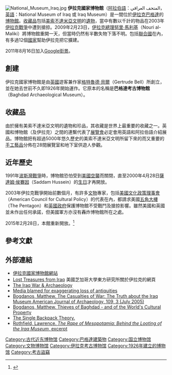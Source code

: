 [[File:National_Museum_Iraq.jpg|thumb]]
'''伊拉克國家博物館'''（[[阿拉伯語|阿拉伯語]]：المتحف العراقي，[[英語|英語]]：National Museum of Iraq 或 Iraq Museum）是一間位於[[伊拉克|伊拉克]][[巴格達|巴格達]]的[[博物館|博物館]]。[[收藏品|收藏品]]包括[[兩河文明|美索不達米亞文明]]的[[遺物|遺物]]，當中有數以千計的物品在2003年[[伊拉克戰爭|伊拉克戰爭]]中遭到搶掠。2009年2月23日，[[伊拉克總理|伊拉克總理]][[努里·馬利基|努里·馬利基]]（Nouri al-Maliki）將博物館重開一天，但當時仍然有半數失物下落不明。包括[[聯合國|聯合國]]在內，有多過12個[[國家|國家]]幫助伊拉克把它擴建。

2011年8月16日加入[[Google街景|Google街景]]。
== 創建 ==
伊拉克國家博物館是由[[英國|英國]]遊客兼作家[[格特魯德·貝爾|格特魯德·貝爾]]（Gertrude Bell）所創立，並在她去世前不久即1926年開始運作。它原本的名稱是'''巴格達考古博物館'''（Baghdad Archaeological Museum）。

== 收藏品 ==
由於擁有美索不達米亞文明的遺物和珍品，其收藏是世界上最重要的收藏之一。英國和博物館（及伊拉克）之間的連繫代表了[[展覽會|展覽會]]必定會用英語和阿拉伯語介紹展品。博物館把有超過5000年悠久歷史的美索不達米亞文明所留下來的而又重要的[[手工藝品|手工藝品]]分佈在28間展覽室和地下室供遊人參觀。

== 近年歷史 ==
1991年[[波斯灣戰爭|波斯灣戰爭]]時，博物館恐怕受到[[美國|美國]][[空襲|空襲]]而關閉，直至2000年4月28日[[薩達姆·侯賽因|薩達姆·侯賽因]]（Saddam Hussein）的[[生日|生日]]才再開放。

2003年伊拉克戰爭開始前數個月，有許多[[文物|文物]]專家，包括[[美國文化政策理事會|美國文化政策理事會]]（American Council for Cultural Policy）的代表在內，都請求美國[[五角大樓|五角大樓]]（The Pentagon）和[[英國政府|英國政府]]保護博物館不受戰鬥及搶掠影響。雖然美國和英國並未作出任何承諾，但美國軍方亦沒有轟炸博物館所在之處。

2015年2月28日，本館重新開放。<ref>{{Cite news |url=http://www.dw.de/iraqs-national-museum-reopens-earlier-in-response-to-outrage-over-mosul/a-18286767 |title=Iraq's National Museum reopens earlier in response to outrage over Mosul |work=DW.DE |date=2015-02-28 |accessdate=2015-03-01 |archive-date=2015-03-03 |archive-url=https://web.archive.org/web/20150303031640/http://www.dw.de/iraqs-national-museum-reopens-earlier-in-response-to-outrage-over-mosul/a-18286767 |dead-url=no }}</ref>

== 參考文獻 ==
{{Reflist}}

== 外部連結 ==
{{Commonscat|National Museum of Iraq}}
* [https://web.archive.org/web/20180911040213/http://www.theiraqmuseum.com/ 伊拉克國家博物館網站]
* [http://www-oi.uchicago.edu/OI/IRAQ/iraq.html Lost Treasures from Iraq]{{Wayback|url=http://www-oi.uchicago.edu/OI/IRAQ/iraq.html |date=20040320050022 }} 美國芝加哥大學東方研究所關於伊拉克的網頁
* [http://iwa.univie.ac.at The Iraq War & Archaeology]{{Wayback|url=http://iwa.univie.ac.at/ |date=20160328023330 }}
* [http://www.telegraph.co.uk/news/worldnews/middleeast/iraq/1430844/Media-blamed-for-exaggerating-loss-of-antiquities.html Media blamed for exaggerating loss of antiquities] {{Wayback|url=http://www.telegraph.co.uk/news/worldnews/middleeast/iraq/1430844/Media-blamed-for-exaggerating-loss-of-antiquities.html |date=20160229083512 }}
* [https://web.archive.org/web/20090306011735/http://www.ajaonline.org/pdfs/109.3/AJA1093_bogdanos.pdf  Bogdanos, Matthew. The Casualties of War: The Truth about the Iraq Museum American Journal of Archaeology, 109, 3 (July 2005)]
* [https://web.archive.org/web/20060419195513/http://culturalpolicy.uchicago.edu/protectingculturalheritage/papers/Bogdanos.Paper.pdf  Bogdanos, Matthew. Thieves of Baghdad - and of the World's Cultural Property]
* [http://frankwarner.typepad.com/free_frank_warner/2005/07/the_single_back_1.html The Single Backpack Theory.] {{Wayback|url=http://frankwarner.typepad.com/free_frank_warner/2005/07/the_single_back_1.html |date=20201026095200 }}
* [http://www.press.uchicago.edu/Misc/Chicago/729459.html Rothfield, Lawrence. ''The Rape of Mesopotamia: Behind the Looting of the Iraq Museum'', excerpt]{{Wayback|url=http://www.press.uchicago.edu/Misc/Chicago/729459.html |date=20090329050101 }}

{{coord|33.3276|N|44.38454|E|format=dms|scale:1250_type:landmark|display=title}}

{{TranslatedFromWikipedia|en|National Museum of Iraq}}
[[Category:古代近东博物馆|Category:古代近东博物馆]]
[[Category:巴格達建築物|Category:巴格達建築物]]
[[Category:国立博物馆|Category:国立博物馆]]
[[Category:文物博物馆|Category:文物博物馆]]
[[Category:伊拉克考古博物馆|Category:伊拉克考古博物馆]]
[[Category:1926年建立的博物馆|Category:1926年建立的博物馆]]
[[Category:考古盜竊|Category:考古盜竊]]
